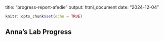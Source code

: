 title: "progress-report-afedie"
output: html_document
date: "2024-12-04"


```r
knitr::opts_chunk$set(echo = TRUE)
```

## Anna's Lab Progress

```r



```
